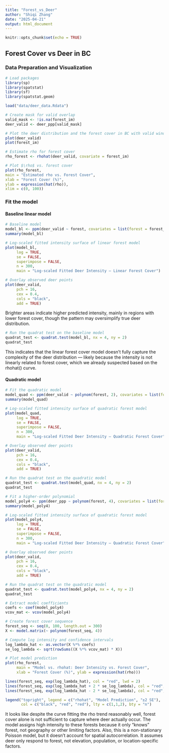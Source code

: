 ```yaml
---
title: "Forest_vs_Deer"
author: "Shiqi Zhang"
date: "2025-04-21"
output: html_document
---
```


```r
knitr::opts_chunk$set(echo = TRUE)
```

## Forest Cover vs Deer in BC
### Data Preparation and Visualization
```r
# Load packages
library(sp)
library(spatstat)
library(sf)
library(spatstat.geom)
```

```r
load("data/deer_data.Rdata")

# Create mask for valid overlap
valid_mask <- !is.na(forest_im)
deer_valid <- deer_ppp[valid_mask]
```
```r
# Plot the deer distribution and the forest cover in BC with valid window
plot(deer_valid)
plot(forest_im)
```
```r
# Estimate rho for forest cover
rho_forest <- rhohat(deer_valid, covariate = forest_im)

# Plot $\rho$ vs. forest cover
plot(rho_forest,
main = "Estimated rho vs. Forest Cover",
xlab = "Forest Cover (%)",
ylab = expression(hat(rho)),
xlim = c(0, 100))
```
### Fit the model
#### Baseline linear model
```r
# Baseline model
model_bl <- ppm(deer_valid ~ forest, covariates = list(forest = forest_im))
summary(model_bl)
```
```r
# Log-scaled fitted intensity surface of linear forest model
plot(model_bl,
     log = TRUE,
     se = FALSE,
     superimpose = FALSE,
     n = 300,
     main = "Log-scaled Fitted Deer Intensity – Linear Forest Cover")

# Overlay observed deer points
plot(deer_valid,
     pch = 16,
     cex = 0.4,
     cols = "black",
     add = TRUE)

```
Brighter areas indicate higher predicted intensity, mainly in regions with lower forest cover, though the pattern may oversimplify true deer distribution.
  
```r
# Run the quadrat test on the baseline model
quadrat_test <- quadrat.test(model_bl, nx = 4, ny = 2)
quadrat_test
```
This indicates that the linear forest cover model doesn't fully capture the complexity of the deer distribution — likely because the intensity is not linearly related to forest cover, which we already suspected based on the rhohat() curve.  
  
#### Quadratic model
```r
# Fit the quadratic model
model_quad <- ppm(deer_valid ~ polynom(forest, 2), covariates = list(forest = forest_im))
summary(model_quad)
```
```r
# Log-scaled fitted intensity surface of quadratic forest model
plot(model_quad,
     log = TRUE,
     se = FALSE,
     superimpose = FALSE,
     n = 300,
     main = "Log-scaled Fitted Deer Intensity – Quadratic Forest Cover")

# Overlay observed deer points
plot(deer_valid,
     pch = 16,
     cex = 0.4,
     cols = "black",
     add = TRUE)

```
```r
# Run the quadrat test on the quadratic model
quadrat_test <- quadrat.test(model_quad, nx = 4, ny = 2)
quadrat_test
```

```r
# Fit a higher-order polynomial
model_poly4 <- ppm(deer_ppp ~ polynom(forest, 4), covariates = list(forest = forest_im))
summary(model_poly4)
```
```r
# Log-scaled fitted intensity surface of quadratic forest model
plot(model_poly4,
     log = TRUE,
     se = FALSE,
     superimpose = FALSE,
     n = 300,
     main = "Log-scaled Fitted Deer Intensity – Quadratic Forest Cover")

# Overlay observed deer points
plot(deer_valid,
     pch = 16,
     cex = 0.4,
     cols = "black",
     add = TRUE)

```
```r
# Run the quadrat test on the quadratic model
quadrat_test <- quadrat.test(model_poly4, nx = 4, ny = 2)
quadrat_test
```

```r
# Extract model coefficients
coefs <- coef(model_poly4)
vcov_mat <- vcov(model_poly4)

# Create forest cover sequence
forest_seq <- seq(0, 100, length.out = 300)
X <- model.matrix(~ polynom(forest_seq, 4))

# Compute log intensity and confidence intervals
log_lambda_hat <- as.vector(X %*% coefs)
se_log_lambda <- sqrt(rowSums((X %*% vcov_mat) * X))

# Plot model prediction
plot(rho_forest, 
     main = "Model vs. rhohat: Deer Intensity vs. Forest Cover", 
     xlab = "Forest Cover (%)", ylab = expression(hat(rho)))

lines(forest_seq, exp(log_lambda_hat), col = "red", lwd = 2)
lines(forest_seq, exp(log_lambda_hat + 2 * se_log_lambda), col = "red", lty = 2)
lines(forest_seq, exp(log_lambda_hat - 2 * se_log_lambda), col = "red", lty = 2)

legend("topright", legend = c("rhohat", "Model Prediction", "±2 SE"),
       col = c("black", "red", "red"), lty = c(1,1,2), bty = "n")
```
It looks like despite the curve fitting the rho trend reasonably well, forest cover alone is not sufficient to capture where deer actually occur. The model assigns high intensity to these forests because it only "knows" forest, not geography or other limiting factors. Also, this is a non-stationary Poisson model, but it doesn’t account for spatial autocorrelation. It assumes deer only respond to forest, not elevation, population, or location-specific factors.



